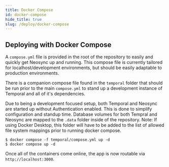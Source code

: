 ```yaml
---
title: Docker Compose
id: docker-compose
hide_title: true
slug: /deploy/docker-compose
---
```



<DocPageHeader
  title="Deploy with Docker Compose"
/>

## Deploying with Docker Compose

A `compose.yml` file is provided in the root of the repository to easily and quickly get Neosync up and running.
This compose file is currently tailored for localhost/development environments, but should be easily adaptable to production environments.

There is a companion compose file found in the `temporal` folder that should be run prior to the main `compose.yml` to stand up a development instance of Temporal and all of it's dependencies.

Due to being a development focused setup, both Temporal and Neosync are started up without Authentication enabled. This is done to simplify configuration and standup time.
Database volumes for both Tempral and Neosync are mapped to the `.data` folder inside of the repository. Note: If using Docker Desktop, this folder will have to be added to the list of allowed file system mappings prior to running docker compose.

```
$ docker compose -f temporal/compose.yml up -d
$ docker compose up -d
```

Once all of the containers come online, the app is now routable via `http://localhost:3000`.


